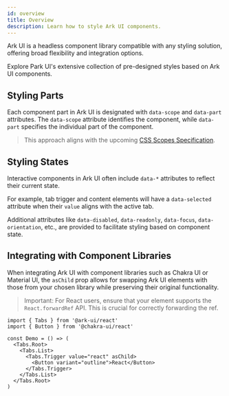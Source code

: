 ```yaml
---
id: overview
title: Overview
description: Learn how to style Ark UI components.
---
```



Ark UI is a headless component library compatible with any styling solution,
offering broad flexibility and integration options.

<InfoBanner title="Looking for a ready-to-use solution?">
  Explore <Link href="https://park-ui.com">Park UI's</Link> extensive collection
  of pre-designed styles based on Ark UI components.
</InfoBanner>

## Styling Parts

Each component part in Ark UI is designated with `data-scope` and `data-part`
attributes. The `data-scope` attribute identifies the component, while
`data-part` specifies the individual part of the component.

> This approach aligns with the upcoming
> [CSS Scopes Specification](https://drafts.csswg.org/css-cascade-6/#example-463550a5).

## Styling States

Interactive components in Ark UI often include `data-*` attributes to reflect
their current state.

For example, tab trigger and content elements will have a `data-selected`
attribute when their `value` aligns with the active tab.

Additional attributes like `data-disabled`, `data-readonly`, `data-focus`,
`data-orientation`, etc., are provided to facilitate styling based on component
state.

## Integrating with Component Libraries

When integrating Ark UI with component libraries such as Chakra UI or Material
UI, the `asChild` prop allows for swapping Ark UI elements with those from your
chosen library while preserving their original functionality.

> Important: For React users, ensure that your element supports the
> `React.forwardRef` API. This is crucial for correctly forwarding the ref.

```tsx
import { Tabs } from '@ark-ui/react'
import { Button } from '@chakra-ui/react'

const Demo = () => (
  <Tabs.Root>
    <Tabs.List>
      <Tabs.Trigger value="react" asChild>
        <Button variant="outline">React</Button>
      </Tabs.Trigger>
    </Tabs.List>
  </Tabs.Root>
)
```
